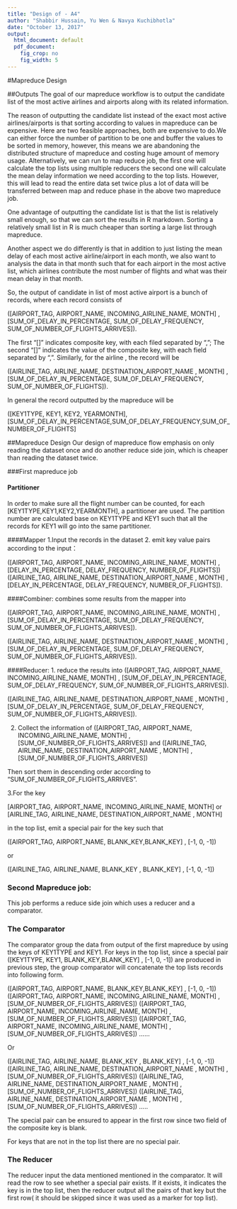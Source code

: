 ```yaml
---
title: "Design of - A4"
author: "Shabbir Hussain, Yu Wen & Navya Kuchibhotla"
date: "October 13, 2017"
output:
  html_document: default
  pdf_document:
    fig_crop: no
    fig_width: 5
---
```


#Mapreduce Design

##Outputs
The goal of our mapreduce workflow is to output the candidate list of the most active airlines and airports along with its related information. 

The reason of outputting the candidate list instead of the exact most active airlines/airports is that sorting according to values in mapreduce can be expensive. Here are two feasible approaches, both are expensive to do.We can either force the number of partition to be one and buffer the values to be sorted in memory, however, this means we are abandoning the distributed structure of mapreduce and costing huge amount of memory usage.  Alternatively, we can run to map reduce job, the first one will calculate the top lists using multiple reducers the second one will calculate the mean delay information we need according to the top lists. However, this will lead to read the entire data set twice plus a lot of data will be transferred between map and reduce phase in the above two mapreduce job.

One advantage of outputting the candidate list is that the list is relatively small enough, so that we can sort the results in R markdown. Sorting a relatively small list in R is much cheaper than sorting a large list through mapreduce.


Another aspect we do differently is that in addition to just listing the mean delay of each most active airline/airport in each month, we also want to analysis the data in that month such that for each airport in the most active list, which airlines contribute the most number of flights and what was their mean delay in that month.

So, the output of candidate in list of most active airport is a bunch of records, where each record consists of 


([AIRPORT_TAG, AIRPORT_NAME, INCOMING_AIRLINE_NAME, MONTH] , [SUM_OF_DELAY_IN_PERCENTAGE, SUM_OF_DELAY_FREQUENCY, SUM_OF_NUMBER_OF_FLIGHTS_ARRIVES]). 


The first "[]" indicates composite key, with each filed separated by ","; The second "[]" indicates the value of the composite key, with each field separated by ",". Similarly, for the airline , the record will be 


([AIRLINE_TAG, AIRLINE_NAME, DESTINATION_AIRPORT_NAME , MONTH] , [SUM_OF_DELAY_IN_PERCENTAGE, SUM_OF_DELAY_FREQUENCY, SUM_OF_NUMBER_OF_FLIGHTS]).


In general the record outputted by the mapreduce will be


([KEY1TYPE, KEY1, KEY2, YEARMONTH],[SUM_OF_DELAY_IN_PERCENTAGE,SUM_OF_DELAY_FREQUENCY,SUM_OF_NUMBER_OF_FLIGHTS]


##Mapreduce Design
Our design of mapreduce flow emphasis on only reading the dataset once and do another reduce side join, which is cheaper than reading the dataset twice.


###First mapreduce job

#### Partitioner 
In order to make sure all the flight number can be counted, for each [KEY1TYPE,KEY1,KEY2,YEARMONTH], a partitioner are used. The partition number are calculated base on KEY1TYPE and KEY1 such that all the records for KEY1 will go into the same partitioner.


####Mapper
1.Input the records in the dataset
2. emit key value pairs according to the input：

([AIRPORT_TAG, AIRPORT_NAME, INCOMING_AIRLINE_NAME, MONTH] , [DELAY_IN_PERCENTAGE, DELAY_FREQUENCY, NUMBER_OF_FLIGHTS])
([AIRLINE_TAG, AIRLINE_NAME, DESTINATION_AIRPORT_NAME , MONTH] , [DELAY_IN_PERCENTAGE, DELAY_FREQUENCY, NUMBER_OF_FLIGHTS]).

####Combiner:
combines some results from the mapper into


([AIRPORT_TAG, AIRPORT_NAME, INCOMING_AIRLINE_NAME, MONTH] , [SUM_OF_DELAY_IN_PERCENTAGE, SUM_OF_DELAY_FREQUENCY, SUM_OF_NUMBER_OF_FLIGHTS_ARRIVES]). 

([AIRLINE_TAG, AIRLINE_NAME, DESTINATION_AIRPORT_NAME , MONTH] , [SUM_OF_DELAY_IN_PERCENTAGE, SUM_OF_DELAY_FREQUENCY, SUM_OF_NUMBER_OF_FLIGHTS_ARRIVES]). 



####Reducer:
1. reduce the results into
([AIRPORT_TAG, AIRPORT_NAME, INCOMING_AIRLINE_NAME, MONTH] , [SUM_OF_DELAY_IN_PERCENTAGE, SUM_OF_DELAY_FREQUENCY, SUM_OF_NUMBER_OF_FLIGHTS_ARRIVES]).

([AIRLINE_TAG, AIRLINE_NAME, DESTINATION_AIRPORT_NAME , MONTH] , [SUM_OF_DELAY_IN_PERCENTAGE, SUM_OF_DELAY_FREQUENCY, SUM_OF_NUMBER_OF_FLIGHTS_ARRIVES]). 

2. Collect the information of
([AIRPORT_TAG, AIRPORT_NAME, INCOMING_AIRLINE_NAME, MONTH] , [SUM_OF_NUMBER_OF_FLIGHTS_ARRIVES])
and 
([AIRLINE_TAG, AIRLINE_NAME, DESTINATION_AIRPORT_NAME , MONTH] , [SUM_OF_NUMBER_OF_FLIGHTS_ARRIVES])

Then sort them in descending order according to "SUM_OF_NUMBER_OF_FLIGHTS_ARRIVES". 


3.For the key 

[AIRPORT_TAG, AIRPORT_NAME, INCOMING_AIRLINE_NAME, MONTH]  or [AIRLINE_TAG, AIRLINE_NAME, DESTINATION_AIRPORT_NAME , MONTH]

in the top list, emit a special pair for the key such that 

([AIRPORT_TAG, AIRPORT_NAME, BLANK_KEY,BLANK_KEY] , [-1, 0, -1])

or 

([AIRLINE_TAG, AIRLINE_NAME, BLANK_KEY , BLANK_KEY] , [-1, 0, -1])




### Second Mapreduce job:
This job performs a reduce side join which uses a reducer and a comparator.

### The Comparator
The comparator group the data from output of the first mapreduce by using the keys of KEY1TYPE and KEY1. 
For keys in the top list, since a special pair ([KEY1TYPE, KEY1, BLANK_KEY,BLANK_KEY] , [-1, 0, -1])  are produced in previous step, the group comparator will concatenate the top lists records into following form. 

([AIRPORT_TAG, AIRPORT_NAME, BLANK_KEY,BLANK_KEY] , [-1, 0, -1])
([AIRPORT_TAG, AIRPORT_NAME, INCOMING_AIRLINE_NAME, MONTH] , [SUM_OF_NUMBER_OF_FLIGHTS_ARRIVES])
([AIRPORT_TAG, AIRPORT_NAME, INCOMING_AIRLINE_NAME, MONTH] , [SUM_OF_NUMBER_OF_FLIGHTS_ARRIVES])
([AIRPORT_TAG, AIRPORT_NAME, INCOMING_AIRLINE_NAME, MONTH] , [SUM_OF_NUMBER_OF_FLIGHTS_ARRIVES])
  ......
  
  
Or 

([AIRLINE_TAG, AIRLINE_NAME, BLANK_KEY , BLANK_KEY] , [-1, 0, -1])
([AIRLINE_TAG, AIRLINE_NAME, DESTINATION_AIRPORT_NAME , MONTH] , [SUM_OF_NUMBER_OF_FLIGHTS_ARRIVES])
([AIRLINE_TAG, AIRLINE_NAME, DESTINATION_AIRPORT_NAME , MONTH] , [SUM_OF_NUMBER_OF_FLIGHTS_ARRIVES])
([AIRLINE_TAG, AIRLINE_NAME, DESTINATION_AIRPORT_NAME , MONTH] , [SUM_OF_NUMBER_OF_FLIGHTS_ARRIVES])
.....


The special pair can be ensured to appear in the first row since two field of the composite key is blank.

For keys that are not in the top list there are no special pair.

### The Reducer
The reducer input the data mentioned mentioned in the comparator.
It will read the row to see whether a special pair exists. If it exists, it indicates the key is in the top list, then the reducer output all the pairs of that key but the first row( it should be skipped since it was used as a marker for top list).






